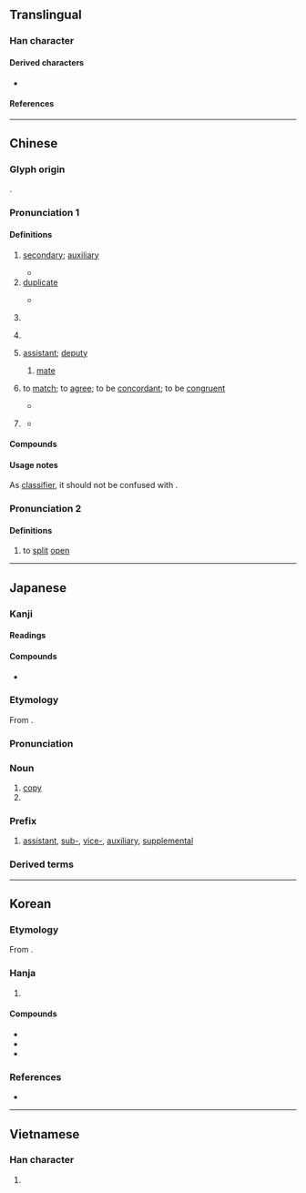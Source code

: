 {{character info}}
==Translingual==
{{stroke order|strokes=11}}
{{stroke order|type=jbw|strokes=11}}

===Han character===
{{Han char|rn=18|rad=刀|as=09|sn=11|four=12600|canj=MWLN|ids=⿰畐刂}}

====Derived characters====
* {{l|mul|[[㨽]], [[𫋖]], [[𨄩]], [[𠠦]], [[𦸕]]}}

====References====
{{Han ref|kx=0142.230|dkj=02097|dj=0322.080|hdz=10347.160|uh=526F}}

----

==Chinese==
{{zh-forms|alt=付-second round simplified,㽬,褔}}

===Glyph origin===
{{Han etym}}
{{Han compound|畐|刀|alt2=刂|c1=p|c2=s|t2=knife|ls=psc}}.

===Pronunciation 1===
{{zh-pron
|m=fù
|m-s=
|c=fu3
|c-t=
|g=fu4
|h=pfs=fu
|j=
|mb=
|md=hó
|mn=ml,jj,tw:hù
|mn-t=hu3
|w=
|x=
|ma=y
|mc=1
|oc=2,3
|cat=a,n,cls,v
}}

====Definitions====
{{zh-hanzi}}

# [[secondary]]; [[auxiliary]]
#: {{zh-x|副產物|'''by'''product}}
#: {{zh-x|副作用|'''side''' effect}}
#* {{zh-x|秦 ^皇帝 東 游，^良 與 客 狙擊 ^秦 ^皇帝 ^博-浪 沙 中，誤 中{zhòng} 副 車。|Zhang Liang and his hire were lying in wait in the dunes of Bolang to attack the Emperor of Qin who was on his eastward tour. However, they hit his '''auxiliary''' carriage by mistake.|ref=Shiji}}
# [[duplicate]]
#: {{zh-x|副本|duplicate; copy}}
#* {{zh-x|藏{cáng} 之 名-山，副 在 ^京師，俟 後世 聖人 君子。|I will induct them into the monumentous archives of the state while '''the copies''' circulate in our capital. By this, I await the future generations of wisdom and virtue.|ref=Shiji}}
# {{lb|zh|grammar}} {{zh-abbrev|副詞|[[adverb]]}}
# {{zh-classifier|pairs, sets of things, medical prescriptions, facial expressions, etc.}}
#: {{zh-x|一 副 手套|a '''pair''' of gloves}}
#: {{zh-x|一 副 小人 嘴臉|a face (roughly, "a '''set''' of looks") with "villain" written all over it}}
# [[assistant]]; [[deputy]]
#: {{zh-x|副手|assistant}}
## {{lb|zh|nautical}} [[mate]] {{gloss|an officer of the ship}}
##: {{zh-x|大副|first '''mate'''}}
# {{lb|zh|literary}} to [[match]]; to [[agree]]; to be [[concordant]]; to be [[congruent]]
#: {{zh-x|名不副實|in name only; the name/reputation fails '''to match''' the reality}}
#* {{zh-x|華 實 副 則 禮。|If ornamentation and substance '''are paired''', then it is ''{{w|Li (Confucianism)|li}}''.|ref=Fayan-B}}
# {{lb|zh|obsolete}} {{n-g|name of an [[ornamental]] [[headdress]]}}
#* {{zh-x|夫人 副 褘 立 于 房 中。|[A]nd his wife, in her '''head-dress''' and embroidered robe, stood in her room.|ref=Liji-L}}

====Compounds====
{{zh-der|副本|副詞|副作用|副總統|副標題|副產品|副手|副主席|副總理|副經理|副教授|副署|副官|副末|大副|副刊|名副其實|副鼻腔炎|副翼|名高難副|副靖|副貳|坼副|副角|副程式|家庭副業|一副|名實俱副|副睪丸|副將|名實相副|副榜|副職|副能|副笄|副淨|三副|對副|副虹|二副|副理|副總裁|副曲|副食物|副語言|副東|副會長|名實不副|名不副實|全副|副車|副議長|副文化|副貢|力不副心|副食|副題|副領事|副啟|副性徵|副室|副冊|副控室|副業|副線|盛名難副|成副兒|副歌|副省級|副甲狀腺}}

====Usage notes====
As [[classifier]], it should not be confused with {{zh-l|幅}}.

===Pronunciation 2===
{{zh-pron
|m=pì
|c=pik1
|mc=2+3
|oc=1,1+2
|cat=v
}}

====Definitions====
{{zh-hanzi}}

# {{zh-o}} to [[split]] [[open]]
#: {{zh-alt-inline|疈|㨽|罷}}

{{zh-cat|Elementary}}

----

==Japanese==

===Kanji===
{{ja-kanji|grade=4|rs=刀09}}

====Readings====
{{ja-readings
|goon=ふく, ふ
|kanon=ふく, ふう
|kun=そ-う, そえ
}}

====Compounds====
* {{ja-r|介%副|かい%ぞえ}}

===Etymology===
{{ja-kanjitab|ふく|yomi=on}}

From {{der|ja|ltc|sort=ふく|-}} {{ltc-l|副|id=1}}.

===Pronunciation===
{{ja-pron|ふく|yomi=on}}

===Noun===
{{ja-noun|ふく}}

# [[copy]]
# {{short for|ja|副詞|tr=fukushi|gloss=adverb}}

===Prefix===
{{ja-pos|prefix|ふく}}

# [[assistant]], [[sub-]], [[vice-]], [[auxiliary]], [[supplemental]]

===Derived terms===
{{col3-u|ja
|{{ja-r|副%王|ふく%おう}}
|{{ja-r|副%官|ふく%かん}}, {{ja-r|副%官|ふっ%かん}}
|{{ja-r|副%業|ふく%ぎょう}}
|{{ja-r|副%署|ふく%しょ}}
|{{ja-r|副%将|ふく%しょう}}
|{{ja-r|副%賞|ふく%しょう}}
|{{ja-r|副%食|ふく%しょく}}
|{{ja-r|副%審|ふく%しん}}
|{{ja-r|副%腎|ふく%じん}}
|{{ja-r|副%層|ふく%そう}}
|{{ja-r|副%題|ふく%だい}}
|{{ja-r|副%本|ふく%ほん}}
|{{ja-r|関%副|かん%ふく}}
|{{ja-r|正%副|せい%ふく}}
|{{ja-r|大%副|たい%ふ}}
|{{ja-r|副%詞|ふく%し}}
|{{ja-r|副%意%識|ふく%い%しき}}
|{{ja-r|副%音%声|ふく%おん%せい}}
|{{ja-r|副%会%長|ふく%かい%ちょう}}
|{{ja-r|副%監%督|ふく%かん%とく}}
|{{ja-r|副%作%用|ふく%さ%よう}}
|{{ja-r|副%産%物|ふく%さん%ぶつ}}
|{{ja-r|副%詞%節|ふく%し%せつ}}
|{{ja-r|副%次%的|ふく%じ%てき}}
|{{ja-r|副%社%長|ふく%しゃ%ちょう}}
|{{ja-r|副%首%相|ふく%しゅ%しょう}}
|{{ja-r|副%収%入|ふく%しゅう%にゅう}}
|{{ja-r|副%助%詞|ふく%じょ%し}}
|{{ja-r|副%食%物|ふく%しょく%ぶつ}}
|{{ja-r|副%神%経|ふく%しん%けい}}
|{{ja-r|副%振%動|ふく%しん%どう}}
|{{ja-r|副%葬%品|ふく%そう%ひん}}
|{{ja-r|副%知%事|ふく%ち%じ}}
|{{ja-r|副%鼻%腔|ふく%び%こう}}, {{ja-r|副%鼻%腔|ふく%び%くう}}
|{{ja-r|副%甲%状%腺|ふく%こう%じょう%せん}}
|{{ja-r|副%操%縦%士|ふく%そう%じゅう%し}}
|{{ja-r|副%大%統%領|ふく%だい%とう%りょう}}
}}

----

==Korean==

===Etymology===
From {{der|ko|ltc|-}} {{ltc-l|副|id=1}}. {{hanja-hunmong|부〯|pwu|人類#중01A}}

===Hanja===
{{ko-hanja-search}}
{{ko-hanja|버금|부}}

# {{hanja form of|부|[[secondary]]; [[auxiliary]]}}

====Compounds====
{{der-top3|Compounds}}
* {{ko-l|부사|[[adverb]]|副詞}}
* {{ko-l|부작용|[[side effect]]|副作用}}
* {{ko-l|부통령|[[vice president]]|副統領}}
{{der-bottom}}

===References===
* {{R:hanjadoc|813}}

----

==Vietnamese==

===Han character===
{{vi-readings|reading=[[phó]], [[pho]]|rs=刀09}}

# {{rfdef|vi|sort=刀09}}